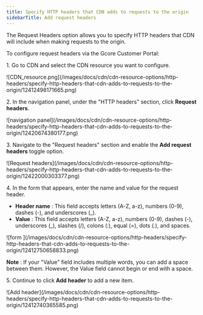 ---
title: Specify HTTP headers that CDN adds to requests to the origin
sidebarTitle: Add request headers
---

The Request Headers option allows you to specify HTTP headers that CDN will include when making requests to the origin.

To configure request headers via the Gcore Customer Portal:

1\. Go to CDN and select the CDN resource you want to configure.


<Frame>![CDN_resource.png](/images/docs/cdn/cdn-resource-options/http-headers/specify-http-headers-that-cdn-adds-to-requests-to-the-origin/12412498171665.png)</Frame>



2\. In the navigation panel, under the "HTTP headers" section, click **Request headers**.


<Frame>![navigation panel](/images/docs/cdn/cdn-resource-options/http-headers/specify-http-headers-that-cdn-adds-to-requests-to-the-origin/12420674380177.png)</Frame>



3\. Navigate to the "Request headers" section and enable the **Add request headers** toggle option.


<Frame>![Request headers](/images/docs/cdn/cdn-resource-options/http-headers/specify-http-headers-that-cdn-adds-to-requests-to-the-origin/12422000303377.png)</Frame>



4\. In the form that appears, enter the name and value for the request header.

  * **Header name** : This field accepts letters (A-Z, a-z), numbers (0-9), dashes (-), and underscores (_).
  * **Value** : This field accepts letters (A-Z, a-z), numbers (0-9), dashes (-), underscores (_), slashes (/), colons (:), equal (=), dots (.), and spaces.


<Frame>![form ](/images/docs/cdn/cdn-resource-options/http-headers/specify-http-headers-that-cdn-adds-to-requests-to-the-origin/12412750658833.png)</Frame>



**Note** : If your "Value" field includes multiple words, you can add a space between them. However, the Value field cannot begin or end with a space.

5\. Continue to click **Add header** to add a new item.


<Frame>![Add header](/images/docs/cdn/cdn-resource-options/http-headers/specify-http-headers-that-cdn-adds-to-requests-to-the-origin/12412740365585.png)</Frame>